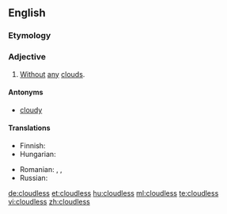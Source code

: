 ==English==

===Etymology===
{{suffix|cloud|less}}

===Adjective===
{{en-adj}}

# {{weather}} [[without|Without]] [[any]] [[cloud]]s.

====Antonyms====
* [[cloudy]]

====Translations====
{{trans-top|without any clouds}}
* Finnish: {{t+|fi|pilvetön}}
* Hungarian: {{t+|hu|felhőtlen}}
{{trans-mid}}
* Romanian: {{t|ro|senin}},  {{t|ro|clar}},  {{t|ro|limpede}}
* Russian: {{t|ru|безоблачный|tr=b'ezóblačnyj|sc=Cyrl}}
{{trans-bottom}}

[[de:cloudless]]
[[et:cloudless]]
[[hu:cloudless]]
[[ml:cloudless]]
[[te:cloudless]]
[[vi:cloudless]]
[[zh:cloudless]]